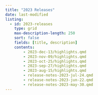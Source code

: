 ```yaml
---
title: "2023 Releases"
date: last-modified
listing:
  - id: 2023-releases
    type: grid
    max-description-length: 250
    sort: false
    fields: [title, description]
    contents:
        - 2023-dec-13/highlights.qmd
        - 2023-nov-09/highlights.qmd
        - 2023-oct-25/highlights.qmd
        - 2023-sep-27/highlights.qmd
        - 2023-aug-15/highlights.qmd
        - release-notes-2023-jul-24.qmd
        - release-notes-2023-jun-22.qmd
        - release-notes-2023-may-30.qmd
---
```


:::{#2023-releases}
:::